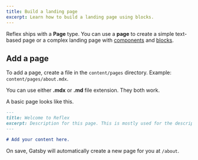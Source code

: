 ```yaml
---
title: Build a landing page
excerpt: Learn how to build a landing page using blocks.
---
```


Reflex ships with a **Page** type. You can use a **page** to create a simple
text-based page or a complex landing page with [components](/docs/components) and [blocks](/docs/blocks).

## Add a page

To add a page, create a file in the `content/pages` directory. Example: `content/pages/about.mdx`.

<Callout my="8">
  You can use either <Strong>.mdx</Strong> or <Strong>.md</Strong> file
  extension. They both work.
</Callout>

A basic page looks like this.

```md title=content/pages/about.mdx
---
title: Welcome to Reflex
excerpt: Description for this page. This is mostly used for the description meta tag.
---

# Add your content here.
```

On save, Gatsby will automatically create a new page for you at `/about`.
